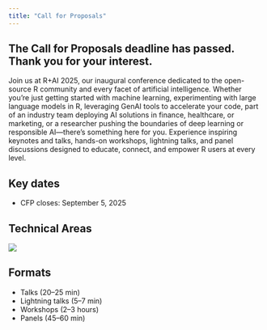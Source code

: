 ```yaml
---
title: "Call for Proposals"
---
```


## The Call for Proposals deadline has passed. Thank you for your interest.
Join us at R+AI 2025, our inaugural conference dedicated to the open-source 
R community and every facet of artificial intelligence. Whether you’re 
just getting started with machine learning, experimenting with large 
language models in R, leveraging GenAI tools to accelerate your code, 
part of an industry team deploying AI solutions in finance, healthcare, 
or marketing, or a researcher pushing the boundaries of deep learning or 
responsible AI—there’s something here for you. Experience inspiring 
keynotes and talks, hands-on workshops, lightning talks, and panel 
discussions designed to educate, connect, and empower R users at every level.

## Key dates
- CFP closes: September 5, 2025  

## Technical Areas

![](images/RplusAI-CFP-Topics.png)

## Formats
- Talks (20–25 min)  
- Lightning talks (5–7 min)  
- Workshops (2–3 hours)  
- Panels (45–60 min)